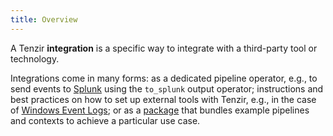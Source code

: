 ```yaml
---
title: Overview
---
```


A Tenzir **integration** is a specific way to integrate with a third-party tool
or technology.

Integrations come in many forms: as a dedicated pipeline operator, e.g., to send
events to [Splunk](integrations/splunk) using the `to_splunk` output operator;
instructions and best practices on how to set up external tools with Tenzir,
e.g., in the case of [Windows Event Logs](microsoft/windows-event-logs); or as a
[package](../explanations/packages) that bundles example pipelines and contexts
to achieve a particular use case.
